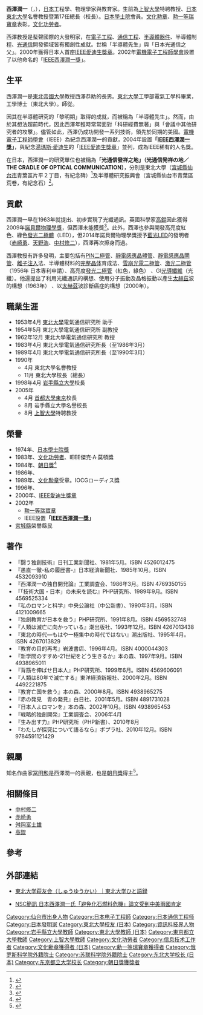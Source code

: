 {{Infobox scientist
|name              = 西澤潤一
| native_name       = 西澤 潤一
| native_name_lang  = ja
|image             = Replace this image male.svg <!-- only free-content images are allowed for depicting living people - see [[WP:NONFREE|WP:NONFREE]] -->
|image_width       = 
|caption           = 
|birth_date        = {{birth date|1926|9|12}}
|birth_place       = {{JPN-EMP}}[[宮城縣|宮城縣]][[仙台市|仙台市]]
|death_date        = {{death date and age|2018|10|21|1926|9|12}}
|death_place       = {{JPN}}[[宮城縣|宮城縣]][[仙台市|仙台市]]
|residence         = [[日本|日本]][[東京|東京]]
|citizenship       = 
|nationality       = {{JPN}}
|fields            = 工學、物理學
|workplaces        = [[東北大學_(日本)|東北大學]]<br />[[岩手縣立大學|岩手縣立大學]]<br />[[首都大學東京|首都大學東京]]<br />[[上智大學|上智大學]]
|alma_mater        = [[東北大學_(日本)|東北大學]]
|doctoral_advisor  = 
|academic_advisors = 
|doctoral_students = [[舛岡富士雄|舛岡富士雄]]
|notable_students  = 
| known_for         = [[電子工程|電子工程]]、[[通信工程|通信工程]]、[[半導體器件|半導體器件]]、半導體制程及[[光通信|光通信]]開發
|author_abbrev_bot = 
|author_abbrev_zoo = 
|influences        = 
|influenced        = 
|awards            = [[日本學士院獎|日本學士院獎]] (1974)<br />[[文化功勞者|文化功勞者]] (1983)<br />IEEE傑克·A·莫頓獎 (1983)<br />[[朝日獎|朝日獎]] (1984)<br />[[日本文化勋章|文化勲章]] (1989)<br />[[IEEE愛迪生獎章|IEEE愛迪生獎章]] (2000)<br />[[瑞寶章|勲一等瑞寶章]] (2002)
|signature         =     
|footnotes         = 
}}

'''西澤潤一'''（{{jpn|j=西澤 潤一|hg=にしざわ じゅんいち|rm=Nishizawa Jun'ichi|f=h}}，{{bd|1926年|9月12日|2018年|10月21日|catIdx=Nishizawa}}），[[日本|日本]]工程學、物理學家與教育家。生前為[[上智大學|上智大學]]特聘教授、[[日本東北大學|日本東北大學]]名譽教授暨第17任總長（校長）。[[日本學士院|日本學士院]]會員。[[日本文化勋章|文化勲章]]、[[瑞寶章|勲一等瑞寶章]]表彰。[[文化功勞者|文化功勞者]]。

西澤教授是蜚聲國際的大發明家，在[[電子工程|電子工程]]、[[通信工程|通信工程]]、[[半導體器件|半導體器件]]、半導體制程、[[光通信|光通信]]開發領域皆有獨創性成就。世稱「半導體先生」與「日本光通信之父」。2000年獲得日本人首座[[IEEE愛迪生獎章|IEEE愛迪生獎章]]。2002年[[電機電子工程師學會|電機電子工程師學會]]設置了以他命名的「[[IEEE西澤潤一獎|IEEE西澤潤一獎]]」。

== 生平 ==
西澤潤一是[[東北帝國大學|東北帝國大學]]教授西澤恭助的長男。[[東北大學_(日本)|東北大學]]工學部電氣工學科畢業，工學博士（東北大學）。師從{{link-ja|渡邊寧|渡辺寧}}。

因其在半導體研究的「黎明期」取得的成就，而被稱為「半導體先生」。然而，由於其想法超前時代，因此西澤年輕時常常面對「科研經費無著」與「會議中其他研究者的攻擊」。儘管如此，西澤仍成功開發一系列技術，領先於同期的美國。[[電機電子工程師學會|電機電子工程師學會]]（IEEE）為紀念西澤潤一的貢獻，2004年設置'''「[[IEEE西澤潤一獎|IEEE西澤潤一獎]]」'''，與紀念[[湯瑪斯·愛迪生|湯瑪斯·愛迪生]]的「[[IEEE愛迪生獎章|IEEE愛迪生獎章]]」並列，成為IEEE稀有的人名獎。

在日本，西澤潤一的研究單位也被稱為'''「光通信發祥之地」（光通信発祥の地／THE CRADLE OF OPTICAL COMMUNICATION）'''，分別是東北大學（[[宮城縣|宮城縣]][[仙台市|仙台市]]青葉區片平２丁目，有紀念碑）<ref>{{Cite web |url=http://hamadayori.com/hass-col/comm/HikariTusin.htm |title=発祥の地コレクション／光通信発祥の地 |access-date=2014-06-01 |archive-date=2021-01-16 |archive-url=https://web.archive.org/web/20210116232559/https://www.hamadayori.com/hass-col/comm/HikariTusin.htm |dead-url=no }}</ref>及半導體研究振興會（宮城縣仙台市青葉區荒卷，有紀念石）<ref>{{Cite web |url=http://www.hanken.jp/ |title=存档副本 |access-date=2014-06-01 |archive-date=2021-01-21 |archive-url=https://web.archive.org/web/20210121181253/http://hanken.jp/ |dead-url=no }}</ref>。

== 貢獻 ==
西澤潤一早在1963年就提出、初步實現了光纖通訊。英國科學家[[高錕|高錕]]因此獲得2009年[[諾貝爾物理學獎|諾貝爾物理學獎]]，但西澤未能獲獎<ref>{{Cite web |url=http://blog.goo.ne.jp/lemon-stoism/e/6d43f683b478bbc15efe038bf6b3b574 |title=西澤潤一氏、ノーベル賞逃す！-2009年度ノーベル物理学賞光ファイバー、CCD分野に - 世界変動展望 |access-date=2014-05-31 |archive-date=2015-10-09 |archive-url=https://web.archive.org/web/20151009063802/http://blog.goo.ne.jp/lemon-stoism/e/6d43f683b478bbc15efe038bf6b3b574 |dead-url=no }}</ref>。此外，西澤也參與開發高亮度紅色、綠色[[發光二極體|發光二極體]]（LED），但2014年諾貝爾物理學獎授予[[藍光LED|藍光LED]]的發明者（[[赤崎勇|赤崎勇]]、[[天野浩|天野浩]]、[[中村修二|中村修二]]），西澤再次擦身而過。

西澤教授有許多發明，主要包括有[[二極管|PIN二極管]]、[[晶體管|靜電感應晶體管]]、[[晶閘管|靜電感應晶閘管]]、[[離子注入|離子注入]]法、半導體材料的[[完整晶体|完整晶体]]育成法、[[雪崩光電二極管|雪崩光電二極管]]、[[激光二極管|激光二極管]]（1956年 日本專利申請）、高亮度[[發光二極管|發光二極管]]（紅色，綠色） 、GI[[光導纖維|光導纖維]]（光纖）。他還提出了利用光纖通訊的構想、使用分子振動及晶格振動以產生[[太赫茲|太赫茲]]波的構想（1963年） 、以[[太赫茲|太赫茲]]波診斷癌症的構想（2000年）。

== 職業生涯 ==
* 1953年4月 [[東北大學_(日本)|東北大學]]電氣通信研究所 助手
* 1954年5月 東北大學電氣通信研究所 副教授
* 1962年12月 東北大學電氣通信研究所 教授
* 1983年4月 東北大學電氣通信研究所長（至1986年3月）
* 1989年4月 東北大學電氣通信研究所長（至1990年3月）
* 1990年
** 4月 東北大學名譽教授
** 11月 東北大學校長（總長）
* 1998年4月 [[岩手縣立大學|岩手縣立大學]]校長
* 2005年
** 4月 [[首都大學東京|首都大學東京]]校長
** 8月 岩手縣立大學名譽校長
** 8月 [[上智大學|上智大學]]特聘教授

== 榮譽 ==
* 1974年、[[日本學士院獎|日本學士院獎]]
* 1983年、[[文化功勞者|文化功勞者]]、IEEE傑克·A·莫頓獎
* 1984年、[[朝日獎|朝日獎]]<ref>{{Cite web|url=http://www.asahi.com/shimbun/award/asahiaward/winners.html#winners1984|title=朝日賞：過去の受賞者|publisher=朝日新聞|accessdate=2009-11-04|archive-date=2012-07-20|archive-url=https://archive.today/20120720001348/http://www.asahi.com/shimbun/award/asahiaward/winners.html#winners1984|dead-url=no}}</ref>
* 1986年、{{link-ja|本田獎|本田賞}}
* 1989年、[[日本文化勋章|文化勲章]]受章。IOCGローディス獎
* 1996年、{{link-ja|大川獎|大川賞}}
* 2000年、[[IEEE愛迪生獎章|IEEE愛迪生獎章]]
* 2002年
** [[瑞寶章|勲一等瑞寶章]]
** IEEE設置'''「[[IEEE西澤潤一獎|IEEE西澤潤一獎]]」'''
* [[宮城縣|宮城縣]]榮譽縣民

== 著作 ==
* 『闘う独創技術』日刊工業新聞社、1981年5月。ISBN 4526012475
* 『愚直一徹-私の履歴書-』日本経済新聞社、1985年10月。ISBN 4532093910
* 『西澤潤一の独自開発論』工業調査会、1986年3月。ISBN 4769350155
* 『「技術大国・日本」の未来を読む』PHP研究所、1989年9月。ISBN 4569525334
* 『私のロマンと科学』中央公論社（中公新書）、1990年3月。ISBN 4121009665
* 『独創教育が日本を救う』PHP研究所、1991年8月。ISBN 4569532748
* 『人類は滅亡に向かっている』潮出版社、1993年12月。ISBN 4267013438
* 『東北の時代―もはや一極集中の時代ではない』潮出版社、1995年4月。ISBN 4267013829
* 『教育の目的再考』岩波書店、1996年4月。ISBN 4000044303
* 『新学問のすすめ-21世紀をどう生きるか』本の森、1997年9月。ISBN 4938965011
* 『背筋を伸ばせ日本人』PHP研究所、1999年6月。ISBN 4569606091
* 『人類は80年で滅亡する』東洋経済新報社、2000年2月。ISBN 4492221875
* 『教育亡国を救う』本の森、2000年8月。ISBN 4938965275
* 『赤の発見　青の発見』白日社、2001年5月。ISBN 4891731028
* 『日本人よロマンを』本の森、2002年10月。ISBN 4938965453
* 『戦略的独創開発』工業調査会、2006年4月
* 『生み出す力』PHP研究所（PHP新書）、2010年8月
* 『わたしが探究について語るなら』ポプラ社、2010年12月。ISBN 9784591121429

==親屬==
知名作曲家[[冨田勲|冨田勲]]是西澤潤一的表親，也是[[朝日獎|朝日獎]]得主<ref>{{Cite web |url=http://www.worldtimes.co.jp/special/zadankai2001/zd010103.htm |title=世界日報 2001年 新春教育座談会「21世紀・日本の教育のゆくえ」（下） |access-date=2001-06-30 |archive-date=2001-06-30 |archive-url=https://web.archive.org/web/20010630173301/http://www.worldtimes.co.jp/special/zadankai2001/zd010103.htm |dead-url=yes }}</ref>。

== 相關條目 ==
{{portal box|人物|物理學}}
*[[中村修二|中村修二]]
*[[赤崎勇|赤崎勇]]
*[[舛岡富士雄|舛岡富士雄]]
*[[高錕|高錕]]

== 參考 ==
<references />

== 外部連結 ==
*{{ja}}[http://www.bureau.tohoku.ac.jp/alumni/hitogoroku/vol_022/index.html 東北大学萩友会（しゅうゆうかい）｜東北大学ひと語録] {{Wayback|url=http://www.bureau.tohoku.ac.jp/alumni/hitogoroku/vol_022/index.html |date=20160624015850 }}
*{{zh}}[http://cets.ncku.edu.tw/files/14-1273-55903,r749-1.php NSC簡訊 日本西澤潤一氏「避免化石燃料危機」論文受到中美兩國肯定]{{Dead link|date=2018年6月 |bot=InternetArchiveBot |fix-attempted=no }}

{{IEEE愛迪生獎章獲獎者 1976–2000}}
{{電信}}
{{Authority control}}
{{DEFAULTSORT:Nishizawa Jun'ichi}}
[[Category:仙台市出身人物|Category:仙台市出身人物]]
[[Category:日本电子工程師|Category:日本电子工程師]]
[[Category:日本通信工程师|Category:日本通信工程师]]
[[Category:日本發明家|Category:日本發明家]]
[[Category:東北大學校友_(日本)|Category:東北大學校友 (日本)]]
[[Category:資訊科技界人物|Category:資訊科技界人物]]
[[Category:岩手縣立大學教師|Category:岩手縣立大學教師]]
[[Category:東北大學教師_(日本)|Category:東北大學教師 (日本)]]
[[Category:東京都立大學教師|Category:東京都立大學教師]]
[[Category:上智大學教師|Category:上智大學教師]]
[[Category:文化功勞者|Category:文化功勞者]]
[[Category:信息技术工作者|Category:信息技术工作者]]
[[Category:文化勳章獲得者_(日本)|Category:文化勳章獲得者 (日本)]]
[[Category:勳一等瑞寶章獲得者|Category:勳一等瑞寶章獲得者]]
[[Category:俄罗斯科学院外籍院士|Category:俄罗斯科学院外籍院士]]
[[Category:苏联科学院外籍院士|Category:苏联科学院外籍院士]]
[[Category:东北大学校长_(日本)|Category:东北大学校长 (日本)]]
[[Category:东京都立大学校长|Category:东京都立大学校长]]
[[Category:朝日獎獲獎者|Category:朝日獎獲獎者]]